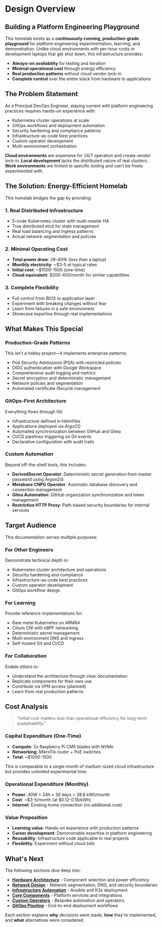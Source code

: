 # Design Overview

## Building a Platform Engineering Playground

This homelab exists as a **continuously-running, production-grade playground** for platform engineering experimentation, learning, and demonstration. Unlike cloud environments with per-hour costs or development laptops that get shut down, this infrastructure provides:

- **Always-on availability** for testing and iteration
- **Minimal operational cost** through energy efficiency
- **Real production patterns** without cloud vendor lock-in
- **Complete control** over the entire stack from hardware to applications

## The Problem Statement

As a Principal DevOps Engineer, staying current with platform engineering practices requires hands-on experience with:

- Kubernetes cluster operations at scale
- GitOps workflows and deployment automation
- Security hardening and compliance patterns
- Infrastructure-as-code best practices
- Custom operator development
- Multi-environment orchestration

**Cloud environments** are expensive for 24/7 operation and create vendor lock-in. **Local development** lacks the distributed nature of real clusters. **Work environments** are limited to specific tooling and can't be freely experimented with.

## The Solution: Energy-Efficient Homelab

This homelab bridges the gap by providing:

### 1. Real Distributed Infrastructure
- 5-node Kubernetes cluster with multi-master HA
- True distributed etcd for state management
- Real load balancing and ingress patterns
- Actual network segmentation and policies

### 2. Minimal Operating Cost
- **Total power draw**: 28-40W (less than a laptop)
- **Monthly electricity**: ~$3-5 at typical rates
- **Initial cost**: ~$1000-1500 (one-time)
- **Cloud equivalent**: $200-400/month for similar capabilities

### 3. Complete Flexibility
- Full control from BIOS to application layer
- Experiment with breaking changes without fear
- Learn from failures in a safe environment
- Showcase expertise through real implementations

## What Makes This Special

### Production-Grade Patterns
This isn't a hobby project—it implements enterprise patterns:
- Pod Security Admissions (PSA) with restricted policies
- OIDC authentication with Google Workspace
- Comprehensive audit logging and metrics
- Secret encryption and deterministic management
- Network policies and segmentation
- Automated certificate lifecycle management

### GitOps-First Architecture
Everything flows through Git:
- Infrastructure defined in Helmfiles
- Applications deployed via ArgoCD
- Automated synchronization between GitHub and Gitea
- CI/CD pipelines triggering on Git events
- Declarative configuration with audit trails

### Custom Automation
Beyond off-the-shelf tools, this includes:
- **DerivedSecret Operator**: Deterministic secret generation from master password using Argon2id
- **Metabase CNPG Operator**: Automatic database discovery and connection management
- **Gitea Automation**: GitHub organization synchronization and token management
- **Restrictive HTTP Proxy**: Path-based security boundaries for internal services

## Target Audience

This documentation serves multiple purposes:

### For Other Engineers
Demonstrate technical depth in:
- Kubernetes cluster architecture and operations
- Security hardening and compliance
- Infrastructure-as-code best practices
- Custom operator development
- GitOps workflow design

### For Learning
Provide reference implementations for:
- Bare metal Kubernetes on ARM64
- Cilium CNI with eBPF networking
- Deterministic secret management
- Multi-environment DNS and ingress
- Self-hosted Git and CI/CD

### For Collaboration
Enable others to:
- Understand the architecture through clear documentation
- Replicate components for their own use
- Contribute via VPN access (planned)
- Learn from real production patterns

## Cost Analysis

> "Initial cost matters less than operational efficiency for long-term sustainability."

### Capital Expenditure (One-Time)
- **Compute**: 5x Raspberry Pi CM5 blades with NVMe
- **Networking**: MikroTik router + PoE switches
- **Total**: ~$1000-1500

This is comparable to a single month of medium-sized cloud infrastructure but provides unlimited experimental time.

### Operational Expenditure (Monthly)
- **Power**: 40W × 24h × 30 days = 28.8 kWh/month
- **Cost**: ~$3-5/month (at $0.12-0.18/kWh)
- **Internet**: Existing home connection (no additional cost)

### Value Proposition
- **Learning value**: Hands-on experience with production patterns
- **Career development**: Demonstrable expertise in platform engineering
- **Reusability**: Infrastructure code applicable to real projects
- **Flexibility**: Experiment without cloud bills

## What's Next

The following sections dive deep into:

- [**Hardware Architecture**](/hardware) - Component selection and power efficiency
- [**Network Design**](/networking) - Network segmentation, DNS, and security boundaries
- [**Infrastructure Automation**](/infrastructure) - Ansible and K3s deployment
- [**Core Components**](/core-components) - Platform services and integrations
- [**Custom Operators**](/automation) - Bespoke automation and operators
- [**GitOps Pipeline**](/gitops) - End-to-end deployment workflows

Each section explains **why** decisions were made, **how** they're implemented, and **what** alternatives were considered.
